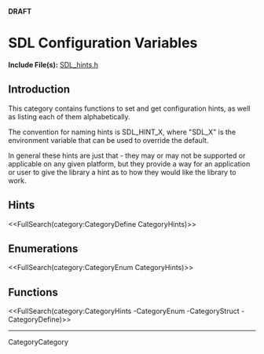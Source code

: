 <!-- master-page:CategoryTemplate -->
<!-- #master-date:Unknown-Date -->
<!-- format wiki -->
<!-- language en -->
'''DRAFT'''

= SDL Configuration Variables =

'''Include File(s):''' [http://hg.libsdl.org/SDL/file/default/include/SDL_hints.h SDL_hints.h]


== Introduction ==
This category contains functions to set and get configuration hints, as well as listing each of them alphabetically.

The convention for naming hints is SDL_HINT_X, where "SDL_X" is the environment variable that can be used to override the default.

In general these hints are just that - they may or may not be supported or applicable on any given platform, but they provide a way for an application or user to give the library a hint as to how they would like the library to work.


== Hints ==

<<FullSearch(category:CategoryDefine CategoryHints)>>

== Enumerations ==

<<FullSearch(category:CategoryEnum CategoryHints)>>

== Functions ==

<<FullSearch(category:CategoryHints -CategoryEnum -CategoryStruct -CategoryDefine)>>


----
CategoryCategory
